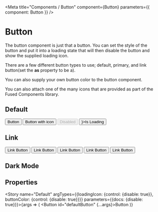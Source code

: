 

<Meta title="Components / Button" component={Button} parameters={{ component: Button }} />

# Button

The button component is just that a button.  You can set the style of the button and put it into a loading state that will then disable the button and show the supplied loading icon. 

There are a few different button types to use; default, primary, and link button(set the **as** property to be a).

You can also supply your own button color to the button component.

You can also attach one of the many  <LinkTo kind="info-icons--page">icons</LinkTo> that are provided as part of the Fused Components library.

## Default
<Preview>
    <Button>Button</Button>
    <Button icon='exclamation-circle'>Button with icon</Button>
    <Button disabled>Disabled</Button>
    <Button isLoading loadingIcon={<FontAwesomeIcon spin icon="spinner"/>}>Is Loading</Button>
</Preview>

## Link

<Preview>
    <Button as="a" href="http://google.ca" target="_blank">Link Button</Button>
    <Button as="a" fcStyle="danger" icon="no-entry-circle">Link Button</Button>
    <Button as="a" fcStyle="warning" icon="exclamation-circle">Link Button</Button>
    <Button as="a" fcStyle="info" icon="info-circle">Link Button</Button>
    <Button as="a" fcStyle="success" icon="check-circle">Link Button</Button>
</Preview>

## Dark Mode

<ButtonDarkMode />

## Properties

<ArgsTable for={Button} />

<Story name="Default" argTypes={{loadingIcon: {control: {disable: true}}, buttonColor: {control: {disable: true}}}} parameters={{docs: {disable: true}}}>{args => (
    <Button id="defaultButton" {...args}>Button</Button>
    )}
</Story>
